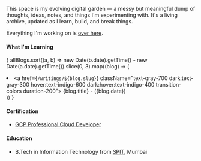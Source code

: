 
<Name />

This space is my evolving digital garden — a messy but meaningful dump of thoughts, ideas, notes, and things I'm experimenting with. It's a living archive, updated as I learn, build, and break things.

Everything I'm working on is  [over here](/work).

#### What I'm Learning
{
    allBlogs.sort((a, b) => new Date(b.date).getTime() - new Date(a.date).getTime()).slice(0, 3).map((blog) => (
        <li key={blog.slug} className="font-normal">
            <a href={`/writings/${blog.slug}`} className="text-gray-700 dark:text-gray-300 hover:text-indigo-600 dark:hover:text-indigo-400 transition-colors duration-200">
                {blog.title}
            </a>
            <span className="text-gray-600 dark:text-gray-400 text-sm"> - ({blog.date})</span>
        </li>
    ))
}

#### Certification

- [GCP Professional Cloud Developer](https://scq.io/rsolS68)

#### Education

- B.Tech in Information Technology from [SPIT](https://www.spit.ac.in/), Mumbai